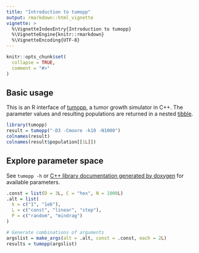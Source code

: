 ```yaml
---
title: "Introduction to tumopp"
output: rmarkdown::html_vignette
vignette: >
  %\VignetteIndexEntry{Introduction to tumopp}
  %\VignetteEngine{knitr::rmarkdown}
  %\VignetteEncoding{UTF-8}
---
```


```r
knitr::opts_chunk$set(
  collapse = TRUE,
  comment = "#>"
)
```

## Basic usage

This is an R interface of [tumopp](https://github.com/heavywatal/tumopp),
a tumor growth simulator in C++.
The parameter values and resulting populations are returned in a nested [tibble](https://tibble.tidyverse.org/).

```r
library(tumopp)
result = tumopp("-D3 -Cmoore -k10 -N1000")
colnames(result)
colnames(result$population[[1L]])
```

## Explore parameter space

See `tumopp -h` or
[C++ library documentation generated by doxygen](https://heavywatal.github.io/tumopp/group__params.html)
for available parameters.

```r
.const = list(D = 3L, C = "hex", N = 1000L)
.alt = list(
  k = c("1", "1e6"),
  L = c("const", "linear", "step"),
  P = c("random", "mindrag")
)

# Generate combinations of arguments
argslist = make_args(alt = .alt, const = .const, each = 2L)
results = tumopp(argslist)
```
